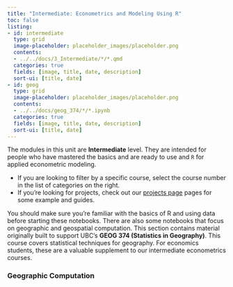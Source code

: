 ```yaml
---
title: "Intermediate: Econometrics and Modeling Using R"
toc: false
listing:
- id: intermediate
  type: grid
  image-placeholder: placeholder_images/placeholder.png
  contents:
  - ../../docs/3_Intermediate/*/*.qmd
  categories: true
  fields: [image, title, date, description]
  sort-ui: [title, date]
- id: geog
  type: grid
  image-placeholder: placeholder_images/placeholder.png
  contents:
  - ../../docs/geog_374/*/*.ipynb
  categories: true
  fields: [image, title, date, description]
  sort-ui: [title, date]
---
```


The modules in this unit are **Intermediate** level.  They are intended for people who have mastered the basics and are ready to use and `R` for applied econometric modeling.

* If you are looking to filter by a specific course, select the course number in the list of categories on the right.
* If you're looking for projects, check out our [projects page](index_research.qmd) pages for some example and guides.

You should make sure you're familiar with the basics of R and using data before starting these notebooks.  There are also some notebooks that focus on geographic and geospatial computation.  This section contains material originally built to support UBC’s **GEOG 374 (Statistics in Geography)**.  This course covers statistical techniques for geography. For economics students, these are a valuable supplement to our intermediate econometrics courses.

::: {#intermediate}
:::

### Geographic Computation

::: {#geog}
:::